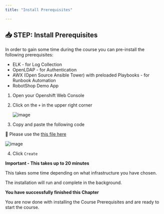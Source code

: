 ```yaml
---
title: "Install Prerequisites"

---
```



## 📥 STEP: Install Prerequisites


In order to gain some time during the course you can pre-install the following prerequisites:
* ELK - for Log Collection
* OpenLDAP - for Authentication
* AWX (Open Source Ansible Tower) with preloaded Playbooks - for Runbook Automation
* RobotShop Demo App




1. Open your Openshift Web Console
1. Click on the `+` in the upper right corner

	![image](./../images/prereqs/01_prereqs.png)

1. Copy and paste the following code 

  📂 Please use the [ this file here](https://raw.githubusercontent.com/niklaushirt/cp4waiops-training/main/static/assets/prerequisites.yaml) 

  ![image](./../images/prereqs/02_prereqs.png)

4. Click `Create`


<InlineNotification kind="error">

**Important - This takes up to 20 minutes**

This takes some time depending on what infrastructure you have chosen.

The installation will run and complete in the background. 

</InlineNotification>


<InlineNotification kind="success">

**You have successfully finished this Chapter**

You are now done with installing the Course Prerequisites and are ready to start the course.

</InlineNotification>